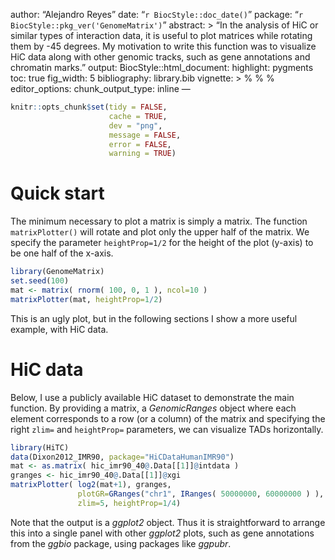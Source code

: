 author: "Alejandro Reyes"
date: "`r BiocStyle::doc_date()`"
package: "`r BiocStyle::pkg_ver('GenomeMatrix')`"
abstract: >
  "In the analysis of HiC or similar types of interaction data, it is useful
  to plot matrices while rotating them by -45 degrees. My motivation to write 
  this function was to visualize HiC data along with other genomic tracks, 
  such as gene annotations and chromatin marks. "
output:
  BiocStyle::html_document:
    highlight: pygments
    toc: true
    fig_width: 5
bibliography: library.bib
vignette: >
  %\VignetteIndexEntry{Plotting rotated matrices}
  %\VignetteEncoding{UTF-8}
  %\VignetteEngine{knitr::rmarkdown}
editor_options: 
  chunk_output_type: inline
---

```r
knitr::opts_chunk$set(tidy = FALSE,
                      cache = TRUE,
                      dev = "png",
                      message = FALSE,
                      error = FALSE,
                      warning = TRUE)
```

# Quick start

The minimum necessary to plot a matrix is simply a matrix. The function `matrixPlotter()` will rotate and plot only the upper half of the matrix. We specify the parameter `heightProp=1/2` for the height of the plot (y-axis) to be one half of the x-axis. 

```r
library(GenomeMatrix)
set.seed(100)
mat <- matrix( rnorm( 100, 0, 1 ), ncol=10 )
matrixPlotter(mat, heightProp=1/2) 
```

This is an ugly plot, but in the following sections I show a more useful example, with HiC data.

# HiC data

Below, I use a publicly available HiC dataset to demonstrate the main function. By providing a matrix, a *GenomicRanges* object where each element corresponds to a row (or a column) of the matrix and specifying the right `zlim=` and `heightProp=` parameters, we can visualize TADs horizontally. 

```r
library(HiTC)
data(Dixon2012_IMR90, package="HiCDataHumanIMR90")
mat <- as.matrix( hic_imr90_40@.Data[[1]]@intdata )
granges <- hic_imr90_40@.Data[[1]]@xgi
matrixPlotter( log2(mat+1), granges, 
               plotGR=GRanges("chr1", IRanges( 50000000, 60000000 ) ), 
               zlim=5, heightProp=1/4) 
```

Note that the output is a *ggplot2* object. Thus it is straightforward to arrange this into a single panel with other *ggplot2* plots, such as gene annotations from the *ggbio* package, using packages like *ggpubr*.

